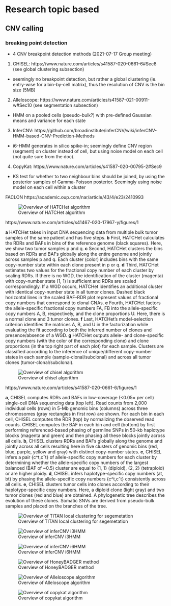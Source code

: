 # Research topic based

## CNV calling

### breaking point detection
- 4 CNV breakpoint detection methods (2021-07-17 Group meeting)

1. CHISEL: https://www.nature.com/articles/s41587-020-0661-6#Sec8 (see global clustering subsection)
 - seemingly no breakpoint detection, but rather a global clustering (ie. entry-wise for a bin-by-cell matrix), thus the resolution of CNV is the bin size (5MB)
2. Alleloscope:  https://www.nature.com/articles/s41587-021-00911-w#Sec10 (see segmentation subsection)
 - HMM on a pooled cells (pseudo-bulk?) with pre-defined Gaussian means and variance for each state
3. InferCNV: https://github.com/broadinstitute/inferCNV/wiki/inferCNV-HMM-based-CNV-Prediction-Methods
 - i6-HMM generates in silico spike-in; seemingly define CNV region (segment) on cluster instead of cell, but using noise model on each cell (not quite sure from the doc).
4. CopyKat: https://www.nature.com/articles/s41587-020-00795-2#Sec9
 - KS test for whether to two neighbour bins should be joined, by using the posterior samples of Gamma-Poisson posterior. Seemingly using noise model on each cell within a cluster


FACLON
https://academic.oup.com/nar/article/43/4/e23/2410993



![Overview of HATCHet algorithm](./figs/CNV/HATCHet.jpg)

 https://www.nature.com/articles/s41467-020-17967-y/figures/1
 
 **a** HATCHet takes in input DNA sequencing data from multiple bulk tumor samples of the same patient and has five steps. 
 **b** First, HATCHet calculates the RDRs and BAFs in bins of the reference genome (black squares). Here, we show two tumor samples p and q. 
 **c** Second, HATCHet clusters the bins based on RDRs and BAFs globally along the entire genome and jointly across samples p and q. Each cluster (color) includes bins with the same copy-number state within each clone present in p or q. 
 **d** Third, HATCHet estimates two values for the fractional copy number of each cluster by scaling RDRs. If there is no WGD, the identification of the cluster (magenta) with copy-number state (1, 1) is sufficient and RDRs are scaled correspondingly. 
 If a WGD occurs, HATCHet identifies an additional cluster with identical copy-number state in all tumor clones. Dashed black horizontal lines in the scaled BAF-RDR plot represent values of fractional copy numbers that correspond to clonal CNAs. 
 **e** Fourth, HATCHet factors the allele-specific fractional copy numbers FA, FB into the allele-specific copy numbers A, B, respectively, and the clone proportions U. Here, there is a normal clone and 3 tumor clones. 
 **f** Last, HATCHet’s model-selection criterion identifies the matrices A, B, and U in the factorization while evaluating the fit according to both the inferred number of clones and presence/absence of a WGD. 
 **g** HATCHet outputs allele- and clone-specific copy numbers (with the color of the corresponding clone) and clone proportions (in the top right part of each plot) for each sample. 
 Clusters are classified according to the inference of unique/different copy-number states in each sample (sample-clonal/subclonal) and across all tumor clones (tumor-clonal/subclonal).



![Overview of chisel algorithm](./figs/CNV/chisel.jpg)

https://www.nature.com/articles/s41587-020-0661-6/figures/1

**a**, CHISEL computes RDRs and BAFs in low-coverage (<0.05× per cell) single-cell DNA sequencing data (top left). Read counts from 2,000 individual cells (rows) in 5-Mb genomic bins (columns) across three chromosomes (gray rectangles in first row) are shown. 
For each bin in each cell, CHISEL computes the RDR (top) by normalizing the observed read counts. CHISEL computes the BAF in each bin and cell (bottom) by first performing referenced-based phasing of germline SNPs in 50-kb haplotype blocks (magenta and green) and then phasing all these blocks jointly across all cells. 
**b**, CHISEL clusters RDRs and BAFs globally along the genome and jointly across all cells resulting here in five clusters of genomic bins (red, blue, purple, yellow and gray) with distinct copy-number states. 
**c**, CHISEL infers a pair {c^t,cˇt} of allele-specific copy numbers for each cluster by determining whether the allele-specific copy numbers of the largest balanced (BAF of ~0.5) cluster are equal to {1, 1} (diploid), {2, 2} (tetraploid) or are higher ploidy. 
**d**, CHISEL infers haplotype-specific copy numbers (at, bt) by phasing the allele-specific copy numbers {c^t,cˇt} consistently across all cells. 
**e**, CHISEL clusters tumor cells into clones according to their haplotype-specific copy numbers. Here, a diploid clone (light gray) and two tumor clones (red and blue) are obtained. 
A phylogenetic tree describes the evolution of these clones. Somatic SNVs are derived from pseudo-bulk samples and placed on the branches of the tree.

![Overview of TITAN local clustering for segemetation](./figs/CNV/TITAN.jpg)


![Overview of inferCNV i3HMM](./figs/CNV/infercnv_i3HMM_model.png)

![Overview of inferCNV i6HMM](./figs/CNV/infercnv_i6HMM_model.png)



![Overview of HoneyBADGER method](./figs/CNV/HoneyBADGER.png)



![Overview of Alleloscope algorithm](./figs/CNV/Alleloscope.jpg)




![Overview of copykat algorithm](./figs/CNV/copykat.jpg)